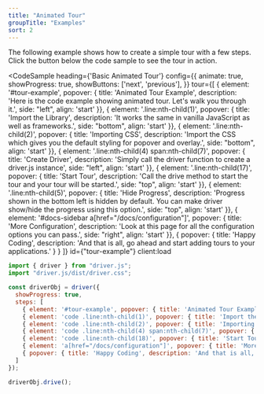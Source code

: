 ```yaml
---
title: "Animated Tour"
groupTitle: "Examples"
sort: 2
---
```



The following example shows how to create a simple tour with a few steps. Click the button below the code sample to see the tour in action.

<CodeSample
  heading={'Basic Animated Tour'}
  config={{
    animate: true,
    showProgress: true,
    showButtons: ['next', 'previous'],
  }}
  tour={[
    { element: '#tour-example', popover: { title: 'Animated Tour Example', description: 'Here is the code example showing animated tour. Let\'s walk you through it.', side: "left", align: 'start' }},
    { element: '.line:nth-child(1)', popover: { title: 'Import the Library', description: 'It works the same in vanilla JavaScript as well as frameworks.', side: "bottom", align: 'start' }},
    { element: '.line:nth-child(2)', popover: { title: 'Importing CSS', description: 'Import the CSS which gives you the default styling for popover and overlay.', side: "bottom", align: 'start' }},
    { element: '.line:nth-child(4) span:nth-child(7)', popover: { title: 'Create Driver', description: 'Simply call the driver function to create a driver.js instance', side: "left", align: 'start' }},
    { element: '.line:nth-child(17)', popover: { title: 'Start Tour', description: 'Call the drive method to start the tour and your tour will be started.', side: "top", align: 'start' }},
    { element: '.line:nth-child(5)', popover: { title: 'Hide Progress', description: 'Progress shown in the bottom left is hidden by default. You can make driver show/hide the progress using this option.', side: "top", align: 'start' }},
    { element: '#docs-sidebar a[href="/docs/configuration"]', popover: { title: 'More Configuration', description: 'Look at this page for all the configuration options you can pass.', side: "right", align: 'start' }},
    { popover: { title: 'Happy Coding', description: 'And that is all, go ahead and start adding tours to your applications.' } }
  ]}
  id={"tour-example"}
  client:load
>
  ```js
  import { driver } from "driver.js";
  import "driver.js/dist/driver.css";

  const driverObj = driver({
    showProgress: true,
    steps: [
      { element: '#tour-example', popover: { title: 'Animated Tour Example', description: 'Here is the code example showing animated tour. Let\'s walk you through it.', side: "left", align: 'start' }},
      { element: 'code .line:nth-child(1)', popover: { title: 'Import the Library', description: 'It works the same in vanilla JavaScript as well as frameworks.', side: "bottom", align: 'start' }},
      { element: 'code .line:nth-child(2)', popover: { title: 'Importing CSS', description: 'Import the CSS which gives you the default styling for popover and overlay.', side: "bottom", align: 'start' }},
      { element: 'code .line:nth-child(4) span:nth-child(7)', popover: { title: 'Create Driver', description: 'Simply call the driver function to create a driver.js instance', side: "left", align: 'start' }},
      { element: 'code .line:nth-child(18)', popover: { title: 'Start Tour', description: 'Call the drive method to start the tour and your tour will be started.', side: "top", align: 'start' }},
      { element: 'a[href="/docs/configuration"]', popover: { title: 'More Configuration', description: 'Look at this page for all the configuration options you can pass.', side: "right", align: 'start' }},
      { popover: { title: 'Happy Coding', description: 'And that is all, go ahead and start adding tours to your applications.' } }
    ]
  });

  driverObj.drive();
  ```
</CodeSample>
